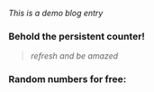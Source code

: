 
_This is a demo blog entry_

### Behold the persistent counter!


> <PersistentCounter />

> _refresh and be amazed_

### Random numbers for free:

> <RandomNumber />
